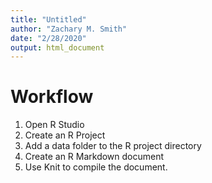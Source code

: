 ```yaml
---
title: "Untitled"
author: "Zachary M. Smith"
date: "2/28/2020"
output: html_document
---
```


# Workflow

1. Open R Studio
2. Create an R Project
3. Add a data folder to the R project directory
4. Create an R Markdown document
5. Use Knit to compile the document.